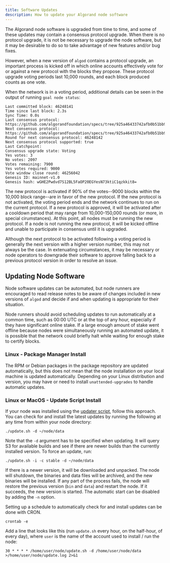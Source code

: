 ```yaml
---
title: Software Updates
description: How to update your Algorand node software
---
```



The Algorand node software is upgraded from time to time, and some of these updates may contain a consensus protocol upgrade. When there is no protocol upgrade, it is not be necessary to upgrade the node software, but it may be desirable to do so to take advantage of new features and/or bug fixes.

However, when a new version of `algod` contains a protocol upgrade, an important process is kicked off in which online accounts effectively vote for or against a new protocol with the blocks they propose. These protocol upgrade voting periods last 10,000 rounds, and each block produced counts as one vote.

When the network is in a voting period, additional details can be seen in the output of running `goal node status`:

```shell showLineNumbers=false frame=none {9-14}
Last committed block: 46248141
Time since last block: 2.3s
Sync Time: 0.0s
Last consensus protocol: https://github.com/algorandfoundation/specs/tree/925a46433742afb0b51bb939354bd907fa88bf95
Next consensus protocol: https://github.com/algorandfoundation/specs/tree/925a46433742afb0b51bb939354bd907fa88bf95
Round for next consensus protocol: 46248142
Next consensus protocol supported: true
Last Catchpoint:
Consensus upgrade state: Voting
Yes votes: 3
No votes: 2097
Votes remaining: 7900
Yes votes required: 9000
Vote window close round: 46256042
Genesis ID: mainnet-v1.0
Genesis hash: wGHE2Pwdvd7S12BL5FaOP20EGYesN73ktiC1qzkkit8=
```

The new protocol is activated if 90% of the votes--9000 blocks within the 10,000 block range--are in favor of the new protocol. If the new protocol is not activated, the voting period ends and the network continues to run on the current protocol. If a new protocol is approved, it will be activated after a cooldown period that may range from 10,000-150,000 rounds (or more, in special cirumstances). At this point, all nodes must be running the new protocol. If a node is not running the new protocol, it will be kicked offline and unable to participate in consensus until it is upgraded.

<Aside type='note'>
  Although the next protocol to be activated following a voting period is generally the next version
  with a higher version number, this may not always be the case. In extenuating circumstances, it
  may be necessary or node operators to downgrade their software to approve falling back to a
  previous protocol version in order to resolve an issue.
</Aside>

## Updating Node Software

Node software updates can be automated, but node runners are encouraged to read release notes to be aware of changes included in new versions of `algod` and decide if and when updating is appropriate for their situation.

<Aside type='caution'>
  Node runners should avoid scheduling updates to run automatically at a common time, such as 00:00
  UTC or at the top of any hour, especially if they have significant online stake. If a large enough
  amount of stake went offline because nodes were simultaneously running an automated update, it is
  possible that the network could briefly halt while waiting for enough stake to certify blocks.
</Aside>

### Linux - Package Manager Install

The RPM or Debian packages in the package repository are updated automatically, but this does not mean that the node installation on your local machine is updated automatically. Depending on your Linux distribution and version, you may have or need to install `unattended-upgrades` to handle automatic updates.

### Linux or MacOS - Update Script Install

If your node was installed using the [updater script](/nodes/installation/manual-installation#updater-script-installation), follow this approach. You can check for and install the latest updates by running the following at any time from within your node directory:

```shell showLineNumbers=false frame=none
./update.sh -d ~/node/data
```

Note that the `-d` argument has to be specified when updating. It will query S3 for available builds and see if there are newer builds than the currently installed version. To force an update, run:

```shell showLineNumbers=false frame=none
./update.sh -i -c stable -d ~/node/data
```

If there is a newer version, it will be downloaded and unpacked. The node will shutdown, the binaries and data files will be archived, and the new binaries will be installed. If any part of the process fails, the node will restore the previous version (`bin` and `data`) and restart the node. If it succeeds, the new version is started. The automatic start can be disabled by adding the `-n` option.

Setting up a schedule to automatically check for and install updates can be done with CRON.

```shell showLineNumbers=false frame=none
crontab -e
```

Add a line that looks like this (run `update.sh` every hour, on the half-hour, of every day), where `user` is the name of the account used to install / run the node:

```shell showLineNumbers=false frame=none
30 * * * * /home/user/node/update.sh -d /home/user/node/data >/home/user/node/update.log 2>&1
```
